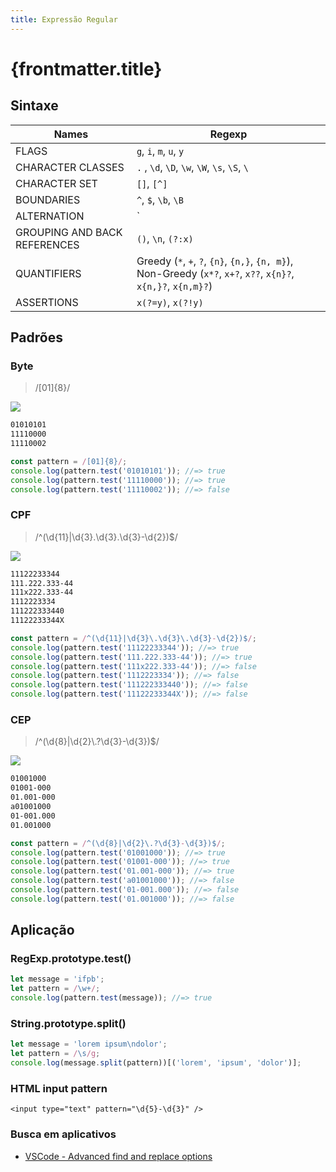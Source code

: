 ```yaml
---
title: Expressão Regular
---
```


# {frontmatter.title}

## Sintaxe

| Names                        | Regexp                                                                                                          |
| ---------------------------- | --------------------------------------------------------------------------------------------------------------- |
| FLAGS                        | `g`, `i`, `m`, `u`, `y`                                                                                         |
| CHARACTER CLASSES            | `.` , `\d`, `\D`, `\w`, `\W`, `\s`, `\S`, `\`                                                                   |
| CHARACTER SET                | `[]`, `[^]`                                                                                                     |
| BOUNDARIES                   | `^`, `$`, `\b`, `\B`                                                                                            |
| ALTERNATION                  | `|`                                                                                                             |
| GROUPING AND BACK REFERENCES | `()`, `\n`, `(?:x)`                                                                                             |
| QUANTIFIERS                  | Greedy (`*`, `+`, `?`, `{n}`, `{n,}`, `{n, m}`), Non-Greedy (`x*?`, `x+?`, `x??`, `x{n}?`, `x{n,}?`, `x{n,m}?`) |
| ASSERTIONS                   | `x(?=y)`, `x(?!y)`                                                                                              |

## Padrões

### Byte

> /[01]{8}/

![](/dw/imgs/ecma/regexp/byte.png)

```txt
01010101
11110000
11110002
```

```js
const pattern = /[01]{8}/;
console.log(pattern.test('01010101')); //=> true
console.log(pattern.test('11110000')); //=> true
console.log(pattern.test('11110002')); //=> false
```

### CPF

> /^(\d{11}\|\d{3}\.\d{3}\.\d{3}-\d{2})$/

![](/dw/imgs/ecma/regexp/cpf.png)

```txt
11122233344
111.222.333-44
111x222.333-44
1112223334
111222333440
11122233344X
```

```js
const pattern = /^(\d{11}|\d{3}\.\d{3}\.\d{3}-\d{2})$/;
console.log(pattern.test('11122233344')); //=> true
console.log(pattern.test('111.222.333-44')); //=> true
console.log(pattern.test('111x222.333-44')); //=> false
console.log(pattern.test('1112223334')); //=> false
console.log(pattern.test('111222333440')); //=> false
console.log(pattern.test('11122233344X')); //=> false
```

### CEP

> /^(\d{8}\|\d{2}\\.?\d{3}-\d{3})\$/

![](/dw/imgs/ecma/regexp/cep.png)

```txt
01001000
01001-000
01.001-000
a01001000
01-001.000
01.001000
```

```js
const pattern = /^(\d{8}|\d{2}\.?\d{3}-\d{3})$/;
console.log(pattern.test('01001000')); //=> true
console.log(pattern.test('01001-000')); //=> true
console.log(pattern.test('01.001-000')); //=> true
console.log(pattern.test('a01001000')); //=> false
console.log(pattern.test('01-001.000')); //=> false
console.log(pattern.test('01.001000')); //=> false
```

## Aplicação

### RegExp.prototype.test()

```js
let message = 'ifpb';
let pattern = /\w+/;
console.log(pattern.test(message)); //=> true
```

### String.prototype.split()

```js
let message = 'lorem ipsum\ndolor';
let pattern = /\s/g;
console.log(message.split(pattern))[('lorem', 'ipsum', 'dolor')];
```

### HTML input pattern

```markup
<input type="text" pattern="\d{5}-\d{3}" />
```

### Busca em aplicativos

- [VSCode - Advanced find and replace options](https://code.visualstudio.com/docs/editor/codebasics#_advanced-find-and-replace-options)
